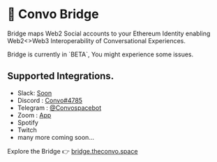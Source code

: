 
# 🌉 Convo Bridge

Bridge maps Web2 Social accounts to your Ethereum Identity enabling Web2&lt;&gt;Web3 Interoperability of Conversational Experiences.

<Callout emoji="⚠️">
    Bridge is currently in `BETA`, You might experience some issues.
</Callout>

## Supported Integrations.
- Slack: [Soon]()
- Discord : [Convo#4785](https://discord.gg/MFtmrng9J7)
- Telegram : [@Convospacebot](https://t.me/Convospacebot)
- Zoom : [App](https://marketplace.zoom.us/apps/WsWfgkCUSFKf41LdFQPCYg)
- Spotify
- Twitch
- many more coming soon...

Explore the Bridge 👉 [bridge.theconvo.space](https://bridge.theconvo.space/)

<CommentBox threadId="bridge" />
